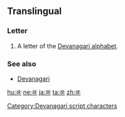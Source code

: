 ==Translingual==

===Letter===
{{head|mul}}

# A letter of the [[Devanagari alphabet]].

===See also===
* [[w:Devanagari|Devanagari]]

[[Category:Devanagari script characters]]

[[hu:अः]]
[[ne:अः]]
[[ja:अः]]
[[ta:अः]]
[[zh:अः]]